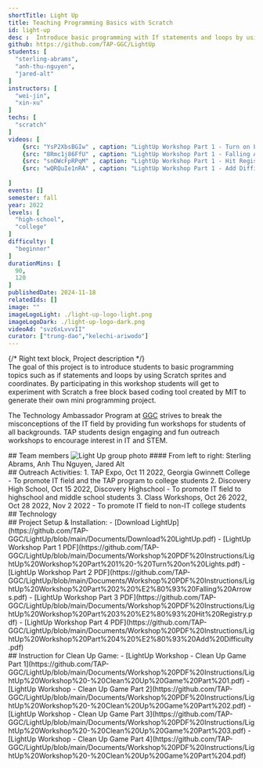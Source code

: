 ```yaml
---
shortTitle: Light Up
title: Teaching Programming Basics with Scratch
id: light-up
desc :  Introduce basic programming with If statements and loops by using Scratch sprites and coordinates.
github: https://github.com/TAP-GGC/LightUp
students: [
  "sterling-abrams",
  "anh-thu-nguyen",
  "jared-alt"
]
instructors: [
  "wei-jin",
  "xin-xu"
] 
techs: [
  "scratch"
]
videos: [
    {src: "YsP2XbsBGIw" , caption: "LightUp Workshop Part 1 - Turn on Lights"},
    {src: "8Rmc1j86FfU" , caption: "LightUp Workshop Part 1 - Falling Arrows"},
    {src: "snOWcFpRPqM" , caption: "LightUp Workshop Part 1 - Hit Registry"},
    {src: "wQRQuIe1nRA" , caption: "LightUp Workshop Part 1 - Add Difficulty"},
    
]
events: []
semester: fall
year: 2022
levels: [
  "high-school",
  "college"
] 
difficulty: [
  "beginner"
] 
durationMins: [
  90,
  120
]
publishedDate: 2024-11-18
relatedIds: []
image: ""
imageLogoLight: ./light-up-logo-light.png
imageLogoDark: ./light-up-logo-dark.png
videoAd: "svz6xLvvvII"
curator: ["trung-dao","kelechi-ariwodo"]
---
```




{/* Right text block, Project description */}	
The goal of this project is to introduce students to basic programming topics such as if statements and loops by using Scratch sprites and coordinates.
By participating in this workshop students will get to experiment with Scratch a free block based coding tool created by MIT to generate their own mini programming project.

The Technology Ambassador Program at [GGC](http://www.ggc.edu/tap) strives to break the misconceptions of the IT field by providing fun workshops for students of all backgrounds. TAP students design engaging and fun outreach workshops to encourage interest in IT and STEM.

<div class="prj-txt">
## Team members
<Image src={GroupPhoto} alt="Light Up group photo" />
#### From left to right: Sterling Abrams, Anh Thu Nguyen, Jared Alt
</div>

<div class="prj-txt">
## Outreach Activities:
1. TAP Expo, Oct 11 2022, Georgia Gwinnett College - To promote IT field and the TAP program to college students
2. Discovery High School, Oct 15 2022, Discovery Highschool - To promote IT field to highschool and middle school students
3. Class Workshops, Oct 26 2022, Oct 28 2022, Nov 2 2022 - To promote IT field to non-IT college students
</div>

<div class='prj-txt'>
## Technology
  <Logo src= {ScratchLogo.src} alt="Scratch" link="https://scratch.mit.edu/" />
</div>

<div class='prj-txt'>
## Project Setup & Installation:
- [Download LightUp](https://github.com/TAP-GGC/LightUp/blob/main/Documents/Download%20LightUp.pdf)
- [LightUp Workshop Part 1 PDF](https://github.com/TAP-GGC/LightUp/blob/main/Documents/Workshop%20PDF%20Instructions/LightUp%20Workshop%20Part%201%20-%20Turn%20on%20Lights.pdf)
- [LightUp Workshop Part 2 PDF](https://github.com/TAP-GGC/LightUp/blob/main/Documents/Workshop%20PDF%20Instructions/LightUp%20Workshop%20Part%202%20%E2%80%93%20Falling%20Arrows.pdf)
- [LightUp Workshop Part 3 PDF](https://github.com/TAP-GGC/LightUp/blob/main/Documents/Workshop%20PDF%20Instructions/LightUp%20Workshop%20Part%203%20%E2%80%93%20Hit%20Registry.pdf)
- [LightUp Workshop Part 4 PDF](https://github.com/TAP-GGC/LightUp/blob/main/Documents/Workshop%20PDF%20Instructions/LightUp%20Workshop%20Part%204%20%E2%80%93%20Add%20Difficulty.pdf)
</div>

<div class='prj-txt'>
## Instruction for Clean Up Game:
- [LightUp Workshop - Clean Up Game Part 1](https://github.com/TAP-GGC/LightUp/blob/main/Documents/Workshop%20PDF%20Instructions/LightUp%20Workshop%20-%20Clean%20Up%20Game%20Part%201.pdf)
- [LightUp Workshop - Clean Up Game Part 2](https://github.com/TAP-GGC/LightUp/blob/main/Documents/Workshop%20PDF%20Instructions/LightUp%20Workshop%20-%20Clean%20Up%20Game%20Part%202.pdf)
- [LightUp Workshop - Clean Up Game Part 3](https://github.com/TAP-GGC/LightUp/blob/main/Documents/Workshop%20PDF%20Instructions/LightUp%20Workshop%20-%20Clean%20Up%20Game%20Part%203.pdf)
- [LightUp Workshop - Clean Up Game Part 4](https://github.com/TAP-GGC/LightUp/blob/main/Documents/Workshop%20PDF%20Instructions/LightUp%20Workshop%20-%20Clean%20Up%20Game%20Part%204.pdf)
</div>